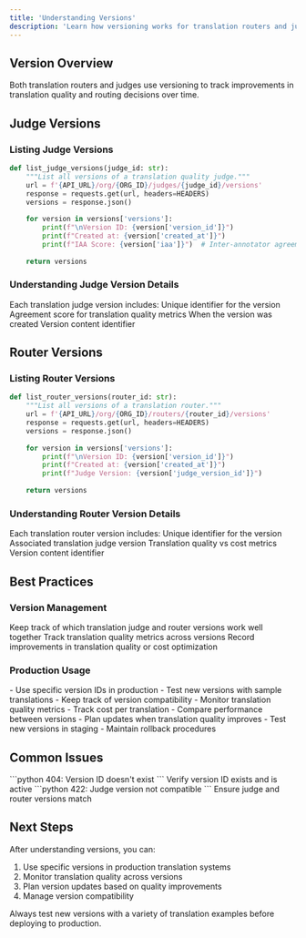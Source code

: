 ```yaml
---
title: 'Understanding Versions'
description: 'Learn how versioning works for translation routers and judges'
---
```


## Version Overview
Both translation routers and judges use versioning to track improvements in translation quality and routing decisions over time.

## Judge Versions

### Listing Judge Versions
```python
def list_judge_versions(judge_id: str):
    """List all versions of a translation quality judge."""
    url = f'{API_URL}/org/{ORG_ID}/judges/{judge_id}/versions'
    response = requests.get(url, headers=HEADERS)
    versions = response.json()
    
    for version in versions['versions']:
        print(f"\nVersion ID: {version['version_id']}")
        print(f"Created at: {version['created_at']}")
        print(f"IAA Score: {version['iaa']}")  # Inter-annotator agreement score
    
    return versions
```

### Understanding Judge Version Details
Each translation judge version includes:
<CardGroup cols={2}>
  <Card title="Version ID" icon="fingerprint">
    Unique identifier for the version
  </Card>
  <Card title="IAA Score" icon="chart-simple">
    Agreement score for translation quality metrics
  </Card>
  <Card title="Created Timestamp" icon="clock">
    When the version was created
  </Card>
  <Card title="Hash" icon="hashtag">
    Version content identifier
  </Card>
</CardGroup>

## Router Versions

### Listing Router Versions
```python
def list_router_versions(router_id: str):
    """List all versions of a translation router."""
    url = f'{API_URL}/org/{ORG_ID}/routers/{router_id}/versions'
    response = requests.get(url, headers=HEADERS)
    versions = response.json()
    
    for version in versions['versions']:
        print(f"\nVersion ID: {version['version_id']}")
        print(f"Created at: {version['created_at']}")
        print(f"Judge Version: {version['judge_version_id']}")
    
    return versions
```

### Understanding Router Version Details
Each translation router version includes:
<CardGroup cols={2}>
  <Card title="Version ID" icon="fingerprint">
    Unique identifier for the version
  </Card>
  <Card title="Judge Version ID" icon="link">
    Associated translation judge version
  </Card>
  <Card title="Cost-Quality Points" icon="chart-scatter">
    Translation quality vs cost metrics
  </Card>
  <Card title="Hash" icon="hashtag">
    Version content identifier
  </Card>
</CardGroup>

## Best Practices
### Version Management
<Steps>
  <Step title="Track Version Pairs">
    Keep track of which translation judge and router versions work well together
  </Step>
  <Step title="Monitor Performance">
    Track translation quality metrics across versions
  </Step>
  <Step title="Document Changes">
    Record improvements in translation quality or cost optimization
  </Step>
</Steps>

### Production Usage
<AccordionGroup>
  <Accordion title="Version Stability">
    - Use specific version IDs in production
    - Test new versions with sample translations
    - Keep track of version compatibility
  </Accordion>
  <Accordion title="Performance Monitoring">
    - Monitor translation quality metrics
    - Track cost per translation
    - Compare performance between versions
  </Accordion>
  <Accordion title="Version Updates">
    - Plan updates when translation quality improves
    - Test new versions in staging
    - Maintain rollback procedures
  </Accordion>
</AccordionGroup>

## Common Issues
<CardGroup cols={2}>
  <Card title="Version Not Found" icon="circle-exclamation">
    ```python
    404: Version ID doesn't exist
    ```
    Verify version ID exists and is active
  </Card>
  <Card title="Incompatible Versions" icon="triangle-exclamation">
    ```python
    422: Judge version not compatible
    ```
    Ensure judge and router versions match
  </Card>
</CardGroup>

## Next Steps
After understanding versions, you can:
1. Use specific versions in production translation systems
2. Monitor translation quality across versions
3. Plan version updates based on quality improvements
4. Manage version compatibility

<Note>
  Always test new versions with a variety of translation examples before deploying to production.
</Note>